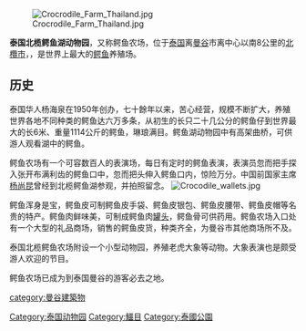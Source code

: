 [[File:Crocrodile_Farm_Thailand.jpg|thumb]]

'''泰国北榄鳄鱼湖动物园'''，又称鳄鱼农场，位于[[泰国|泰国]]离[[曼谷|曼谷]]市离中心以南8公里的[[北欖府|北欖市]]，{{le|Mueang Samut Prakan district|Mueang Samut Prakan district|北欖区}}，是世界上最大的[[鳄鱼|鳄鱼]]养殖场。

== 历史 ==
泰国华人杨海泉在1950年创办，七十餘年以来，苦心经营，规模不断扩大，养殖世界各地不同种类的鳄鱼达六万多条，从初生的长只二十几公分的鳄鱼仔到世界最大的长6米、重量1114公斤的鳄鱼，琳琅满目。鳄鱼湖动物园中有高架曲桥，可供游人观看湖中的鳄鱼。

鳄鱼农场有一个可容数百人的表演场，每日有定时的鳄鱼表演，表演员忽而把手探入张开布满利齿的鳄鱼口中，忽而把头伸入鳄鱼口内，惊险万分。中国前国家主席[[杨尚昆|杨尚昆]]曾经到北榄鳄鱼湖参观，并拍照留念。
[[File:Crocodile_wallets.jpg|thumb]]

鳄鱼浑身是宝，鳄鱼皮可制鳄鱼皮手袋、鳄鱼皮银包、鳄鱼皮腰带、鳄鱼皮帽等名贵的特产。鳄鱼肉鲜味美，可制成鳄鱼肉[[罐头|罐头]]，鳄鱼骨可供药用。鳄鱼农场入口处有一个大型的礼品商场，销售的鳄鱼皮货，种类齐全，为曼谷市其他商场所不及。

泰国北榄鳄鱼农场附设一个小型动物园，养殖老虎大象等动物。大象表演也是颇受游人欢迎的节目。

鳄鱼农场已成为到泰国曼谷的游客必去之地。

[[Category:泰国动物园|Category:泰国动物园]]
[[category:曼谷建築物|category:曼谷建築物]]
[[Category:鱷目|Category:鱷目]]
[[Category:泰國公園|Category:泰國公園]]